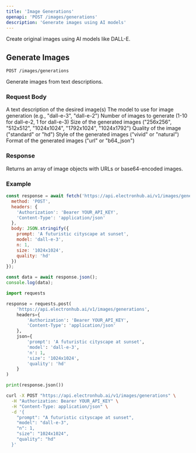 ```yaml
---
title: 'Image Generations'
openapi: 'POST /images/generations'
description: 'Generate images using AI models'
---
```


Create original images using AI models like DALL-E.

## Generate Images

`POST /images/generations`

Generate images from text descriptions.

### Request Body

<ParamField body="prompt" type="string" required>
  A text description of the desired image(s)
</ParamField>

<ParamField body="model" type="string">
  The model to use for image generation (e.g., "dall-e-3", "dall-e-2")
</ParamField>

<ParamField body="n" type="integer">
  Number of images to generate (1-10 for dall-e-2, 1 for dall-e-3)
</ParamField>

<ParamField body="size" type="string">
  Size of the generated images ("256x256", "512x512", "1024x1024", "1792x1024", "1024x1792")
</ParamField>

<ParamField body="quality" type="string">
  Quality of the image ("standard" or "hd")
</ParamField>

<ParamField body="style" type="string">
  Style of the generated images ("vivid" or "natural")
</ParamField>

<ParamField body="response_format" type="string">
  Format of the generated images ("url" or "b64_json")
</ParamField>

### Response

Returns an array of image objects with URLs or base64-encoded images.

### Example

<CodeGroup>

```javascript Node.js
const response = await fetch('https://api.electronhub.ai/v1/images/generations', {
  method: 'POST',
  headers: {
    'Authorization': 'Bearer YOUR_API_KEY',
    'Content-Type': 'application/json'
  },
  body: JSON.stringify({
    prompt: 'A futuristic cityscape at sunset',
    model: 'dall-e-3',
    n: 1,
    size: '1024x1024',
    quality: 'hd'
  })
});

const data = await response.json();
console.log(data);
```

```python Python
import requests

response = requests.post(
    'https://api.electronhub.ai/v1/images/generations',
    headers={
        'Authorization': 'Bearer YOUR_API_KEY',
        'Content-Type': 'application/json'
    },
    json={
        'prompt': 'A futuristic cityscape at sunset',
        'model': 'dall-e-3',
        'n': 1,
        'size': '1024x1024',
        'quality': 'hd'
    }
)

print(response.json())
```

```bash cURL
curl -X POST "https://api.electronhub.ai/v1/images/generations" \
  -H "Authorization: Bearer YOUR_API_KEY" \
  -H "Content-Type: application/json" \
  -d '{
    "prompt": "A futuristic cityscape at sunset",
    "model": "dall-e-3",
    "n": 1,
    "size": "1024x1024",
    "quality": "hd"
  }'
```

</CodeGroup> 

